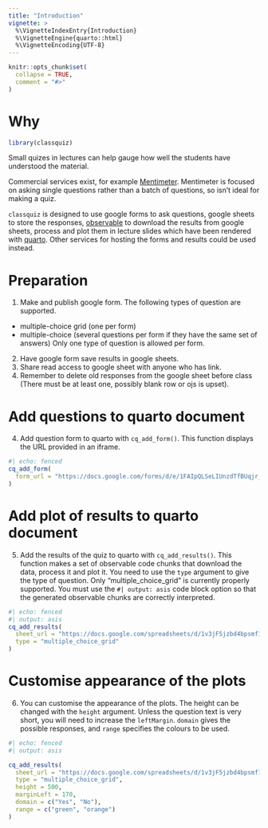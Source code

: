 ```yaml
---
title: "Introduction"
vignette: >
  %\VignetteIndexEntry{Introduction}
  %\VignetteEngine{quarto::html}
  %\VignetteEncoding{UTF-8}
---
```


```r
knitr::opts_chunk$set(
  collapse = TRUE,
  comment = "#>"
)
```



# Why

```r
library(classquiz)
```

Small quizes in lectures can help gauge how well the students have understood the material.

Commercial services exist, for example [Mentimeter](https://www.mentimeter.com). Mentimeter is focused on asking single questions rather than a batch of questions, so isn't ideal for making a quiz.

`classquiz` is designed to use google forms to ask questions, google sheets to store the responses, [observable](https://observablehq.com/) to download the results from google sheets, process and plot them in lecture slides which have been rendered with [quarto](quarto.org).
Other services for hosting the forms and results could be used instead.

# Preparation

1) Make and publish google form.
 The following types of question are supported. 
  - multiple-choice grid (one per form)
  - multiple-choice (several questions per form if they have the same set of answers)
 Only one type of question is allowed per form.
2) Have google form save results in google sheets.
3) Share read access to google sheet with anyone who has link.
4) Remember to delete old responses from the google sheet before class (There must be at least one, possibly blank row or ojs is upset).

# Add questions to quarto document

4) Add question form to quarto with `cq_add_form()`. 
This function displays the URL provided in an iframe.

```r
#| echo: fenced
cq_add_form(
  form_url = "https://docs.google.com/forms/d/e/1FAIpQLSeLIUnzdTfBUqjr_X0MvF7JBDQgy_mndeZVsjgW4JR3tFRHSw/viewform?usp=sharing&ouid=107915462972182704713"
)
```


# Add plot of results to quarto document

5) Add the results of the quiz to quarto with `cq_add_results()`. 
This function makes a set of observable code chunks that download the data, process it and plot it.
You need to use the `type` argument to give the type of question. 
Only "multiple_choice_grid" is currently properly supported.
You must use the `#| output: asis` code block option so that the generated observable chunks are correctly interpreted.

```r
#| echo: fenced
#| output: asis
cq_add_results(
  sheet_url = "https://docs.google.com/spreadsheets/d/1v3jF5jzbd4bpsmf1x-cZpX1NmL4FAsR0tGIh-a5I_RU/edit?resourcekey=&gid=24040024#gid=24040024", 
  type = "multiple_choice_grid"
)
```

# Customise appearance of the plots

6) You can customise the appearance of the plots.
The height can be changed with the `height` argument.
Unless the question text is very short, you will need to increase the `leftMargin`.
`domain` gives the possible responses, and `range` specifies the colours to be used. 


```r
#| echo: fenced
#| output: asis

cq_add_results(
  sheet_url = "https://docs.google.com/spreadsheets/d/1v3jF5jzbd4bpsmf1x-cZpX1NmL4FAsR0tGIh-a5I_RU/edit?resourcekey=&gid=24040024#gid=24040024", 
  type = "multiple_choice_grid", 
  height = 500, 
  marginLeft = 170,
  domain = c("Yes", "No"),
  range = c("green", "orange")
)
```

